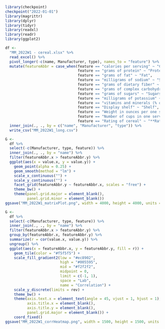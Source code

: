 ```r
library(checkpoint)
checkpoint("2022-01-01")
library(magrittr)
library(dplyr)
library(tidyr)
library(readxl)
library(readr)
library(ggplot2)
```

```r
df <-
  "MM_2022W1 - cereal.xlsx" %>%
  read_excel() %>%
  pivot_longer(-c(name, Manufacturer, type), names_to = "feature") %>%
  mutate(featureAbbr = case_when(feature == "calories per serving" ~ "Calories",
                                 feature == "grams of protein" ~ "Protein",
                                 feature == "grams of fat" ~ "Fat",
                                 feature == "milligrams of sodium" ~ "Sodium",
                                 feature == "grams of dietary fiber" ~ "Fiber",
                                 feature == "grams of complex carbohydrates" ~ "Carbohydrates",
                                 feature == "grams of sugars" ~ "Sugars",
                                 feature == "milligrams of potassium" ~ "Potassium",
                                 feature == "vitamins and minerals (% of FDA recommendation)" ~ "Vitamins/Minerals",
                                 feature == "Display shelf" ~ "Shelf",
                                 feature == "Weight in ounces per one serving" ~ "Ounces",
                                 feature == "Number of cups in one serving" ~ "Cups",
                                 feature == "Rating of cereal" ~ "**Rating**")) %>%
  inner_join(., ., by = c("name", "Manufacturer", "type")) %>%
  write_csv("MM_2022W1_long.csv")
```

```r
G <-
  df %>%
  select(-c(Manufacturer, type, feature)) %>%
  inner_join(., ., by = "name") %>%
  filter(featureAbbr.x > featureAbbr.y) %>%
  ggplot(aes(x = value.x, y = value.y)) +
    geom_point(alpha = 0.25) +
    geom_smooth(method = "lm") +
    scale_x_continuous("") +
    scale_y_continuous("") +
    facet_grid(featureAbbr.y ~ featureAbbr.x, scales = "free") +
    theme_bw() +
    theme(panel.grid.major = element_blank(),
          panel.grid.minor = element_blank())
ggsave("MM_2022W1_matrixPlot.png", width = 4000, height = 4000, units = "px")
```

```r
G <-
  df %>%
  select(-c(Manufacturer, type, feature)) %>%
  inner_join(., ., by = "name") %>%
  filter(featureAbbr.x > featureAbbr.y) %>%
  group_by(featureAbbr.x, featureAbbr.y) %>%
  summarize(r = cor(value.x, value.y)) %>%
  ungroup() %>%
  ggplot(aes(x = featureAbbr.x, y = featureAbbr.y, fill = r)) +
    geom_tile(color = "#f5f5f5") +
    scale_fill_gradient2(low = "#ec8902",
                         high = "#005595",
                         mid = "#f2f2f2",
                         midpoint = 0,
                         limit = c(-1, 1),
                         space = "Lab",
                         name = "Correlation") +
    scale_y_discrete(limits = rev) +
    theme_bw() +
    theme(axis.text.x = element_text(angle = 45, vjust = 1, hjust = 1),
          axis.title.x = element_blank(),
          axis.title.y = element_blank(),
          panel.grid.major = element_blank()) +
    coord_fixed()
ggsave("MM_2022W1_corrHeatmap.png", width = 1500, height = 1500, units = "px")
```
